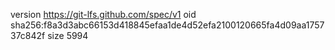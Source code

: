 version https://git-lfs.github.com/spec/v1
oid sha256:f8a3d3abc66153d418845efaa1de4d52efa2100120665fa4d09aa175737c842f
size 5994
